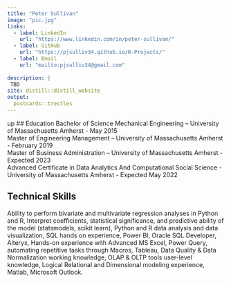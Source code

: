 ```yaml
---
title: "Peter Sullivan"
image: "pic.jpg"
links:
  - label: LinkedIn
    url: "https://www.linkedin.com/in/peter-sullivan/"
  - label: GitHub
    url: "https://pjsulliv34.github.io/R-Projects/"
  - label: Email
    url: "mailto:pjsulliv34@gmail.com"
    
description: |
 TBD
site: distill::distill_website
output:
  postcards::trestles
---
```

up
## Education
Bachelor of Science Mechanical Engineering – University of Massachusetts Amherst - May 2015<br />
Master of Engineering Management – University of Massachusetts Amherst - February 2019<br />
Master of Business Administration – University of Massachusetts Amherst - Expected 2023<br />
Advanced Certificate in Data Analytics And Computational Social Science - University of Massachusetts Amherst - Expected May 2022
 
## Technical Skills
Ability to perform bivariate and multivariate regression analyses in Python and R, Interpret coefficients, statistical significance, and predictive ability of the model (statsmodels, scikit learn), Python and R data analysis and data visualization, SQL hands on experience, Power BI, Oracle SQL Developer, Alteryx, Hands-on experience with Advanced MS Excel, Power Query, automating repetitive tasks through Macros, Tableau, Data Quality & Data Normalization working knowledge, OLAP & OLTP tools user-level knowledge, Logical Relational and Dimensional modeling experience, Matlab, Microsoft Outlook.

